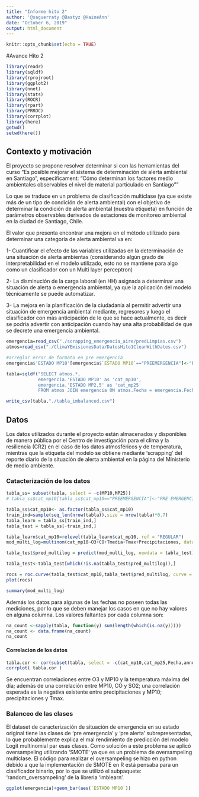 ```yaml
---
title: "Informe hito 2"
author: '@saguerraty @Bastyz @HaineAnn'
date: "October 6, 2019"
output: html_document
---
```


```r
knitr::opts_chunk$set(echo = TRUE)
```

#Avance Hito 2

```r
library(readr)
library(sqldf)
library(rprojroot)
library(ggplot2)
library(nnet)
library(stats)
library(ROCR)
library(rpart)
library(PRROC)
library(corrplot)
library(here)
getwd()
setwd(here())
```
## Contexto y motivación
El proyecto se propone resolver determinar si con las herramientas del curso "Es posible mejorar el sistema de determinación de alerta ambiental en Santiago", específicament: 
"Cómo determinan los factores medio ambientales observables el nivel de material particulado en Santiago""

Lo que se traduce en un problema de clasificación multiclase (ya que existe más de un tipo de condición de alerta ambiental) con el objetivo de determinar la condición de alerta ambiental (nuestra etiqueta) en función de parámetros observables derivados de estaciones de monitoreo ambiental en la ciudad de Santiago, Chile.

El valor que presenta encontrar una mejora en el método utilizado para determinar una categoría de alerta ambiental va en:

1- Cuantificar el efecto de las variables utilizadas en la determinación de una situación de alerta ambientas (considerando algún grado de interpretabilidad en el modelo utilizado, esto no se mantiene para algo como un clasificador con un Multi layer perceptron)

2- La disminución de la carga laboral (en HH) asignada a determinar una situación de alerta o emergencia ambiental, ya que la aplicación del modelo técnicamente se puede automatizar.

3- La mejora en la planificación de la ciudadanía al permitir advertir una situación de emergencia ambiental mediante, regresores y luego el clasificador con más anticipación de lo que se hace actualmente, es decir se podría advertir con anticipación cuando hay una alta probabilidad de que se decrete una emergencia ambiental.


```r
emergencia=read_csv("./scrapping_emergencia_aire/predLimpias.csv")
atmos=read_csv("./ClimaYEmisionesData/DatosHito1CleanWithDates.csv")

#arreglar error de formato en pre emergencia
emergencia$'ESTADO MP10'[emergencia$`ESTADO MP10`=="PREEMERGENCIA"]<-"PRE EMERGENCIA"

tabla=sqldf("SELECT atmos.*,
            emergencia.'ESTADO MP10' as 'cat_mp10',
            emergencia.'ESTADO MP2,5' as 'cat_mp25' 
            FROM atmos JOIN emergencia ON atmos.Fecha = emergencia.Fecha", drv="SQLite")

write_csv(tabla,"./tabla_imbalanced.csv")
```
## Datos

Los datos utilizados durante el proyecto están almacenados y disponibles de manera pública por el Centro de investigación para el clima y la resiliencia (CR2) en el caso de los datos atmosféricos y de temperatura, mientras que la etiqueta del modelo se obtiene mediante 'scrapping' del reporte diario de la situación de alerta ambiental en la página del Ministerio de medio ambiente.

### Catacterización de los datos
```r

tabla_ss= subset(tabla, select = -c(MP10,MP25))
# tabla_ss$cat_mp10[tabla_ss$cat_mp10=="PREEMERGENCIA"]<-"PRE EMERGENCIA"

tabla_ss$cat_mp10<- as.factor(tabla_ss$cat_mp10)
train_ind=sample(seq_len(nrow(tabla)),size = nrow(tabla)*0.7)
tabla_learn = tabla_ss[train_ind,]
tabla_test = tabla_ss[-train_ind,]

tabla_learn$cat_mp10=relevel(tabla_learn$cat_mp10, ref = "REGULAR")
mod_multi_log=multinom(cat_mp10~O3+CO+Tmedia+Tmax+Precipitaciones, data = tabla_learn)

tabla_test$pred_multilog = predict(mod_multi_log, newdata = tabla_test)

tabla_test<-tabla_test[which(!is.na(tabla_test$pred_multilog)),]

rocs = roc.curve(tabla_test$cat_mp10,tabla_test$pred_multilog, curve = TRUE)
plot(rocs)

summary(mod_multi_log)
```
Además los datos para algunas de las fechas no poseen todas las mediciones, por lo que se deben manejar los casos en que no hay valores en alguna columna. Los valores faltantes por cada columna son:

```r
na_count <-sapply(tabla, function(y) sum(length(which(is.na(y)))))
na_count <- data.frame(na_count)
na_count
```
#### Correlacion de los datos
```r
tabla.cor <- cor(subset(tabla, select = -c(cat_mp10,cat_mp25,Fecha,anno,dia,MP25,NO2)), use = "pairwise.complete.obs" )
corrplot( tabla.cor )

```
Se encuentran correlaciones entre O3 y MP10 y la temperatura máxima del día; además de una correlación entre MP10, CO y SO2; una correlación esperada es la negativa existente entre precipitaciones y MP10; precipitaciones y Tmax.

### Balanceo de las clases

El dataset de caracterización de situación de emergencia en su estado original tiene las clases de 'pre emergencia' y 'pre alerta' subrepresentadas, lo que probablemente explica el mal rendimiento de predicción del modelo Logit multinomial par esas clases. Como solución a este problema se aplicó oversampeling utilizando 'SMOTE' ya que es un problema de oversampeling multiclase. El código para realizar el oversampeling se hizo en python debido a que la implementación de SMOTE en R está pensaba para un clasificador binario, por lo que se utilizó el subpaquete: 'random_oversampeling' de la libreria 'imblearn'.
```r
ggplot(emergencia)+geom_bar(aes(`ESTADO MP10`))
```